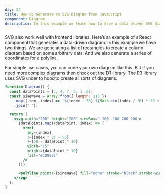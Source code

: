 ```yaml
---
day: 24
title: How to Generate an SVG Diagram from JavaScript
component: Diagram
description: In this example we learn how to draw a data driven SVG diagram with JavaScript.
---
```



SVG also work well with frontend libraries. Here’s an example of a React component that generates a data-driven diagram. In this example we have two things. We are generating a list of rectangles to create a column diagram based on some arbitrary data. And we also generate a series of coordinates for a polyline.

For simple use cases, you can code your own diagram like this. But if you need more complex diagrams then check out the <a href="https://d3js.org/"  target="_blank" rel="noopener">D3 library</a>. The D3 library uses SVG under to hood to create all sorts of diagrams.

<Final>

```jsx
function Diagram() {
  const dataPoints = [3, 4, 7, 5, 3, 6];
  const sineWave = Array.from({ length: 115 })
    .map((item, index) => `${index - 55},${Math.sin(index / 20) * 20 + 10}`)
    .join(" ");

  return (
    <svg width="200" height="200" viewBox="-100 -100 200 200">
      {dataPoints.map((dataPoint, index) => (
        <rect
          key={index}
          x={index * 20 - 55}
          y={50 - dataPoint * 10}
          width="15"
          height={dataPoint * 10}
          fill="#CD803D"
        />
      ))}

      <polyline points={sineWave} fill="none" stroke="black" stroke-width="5" />
    </svg>
  );
}
```

</Final>

